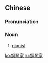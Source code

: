 {{also|钢琴家}}
==Chinese==
{{zh-forms|s=钢琴家|type=21}}

===Pronunciation===
{{zh-pron
|m=gāngqínjiā
|c=gong3 kam4 gaa1
|mn=kǹg-khîm-ka
|cat=n
}}

===Noun===
{{zh-noun}}

# [[pianist]]

{{zh-cat|Musicians}}

[[ko:鋼琴家]]
[[ru:鋼琴家]]